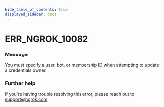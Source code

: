 ```yaml
---
hide_table_of_contents: true
displayed_sidebar: docs
---
```



# ERR_NGROK_10082

### Message

You must specify a user, bot, or membership ID when attempting to update a credentials owner.

<ErrorDetails error="err_ngrok_10082" />

### Further help

If you're having trouble resolving this error, please reach out to [support@ngrok.com](mailto:support@ngrok.com?subject=Help%20with%20ERR_NGROK_10082)

